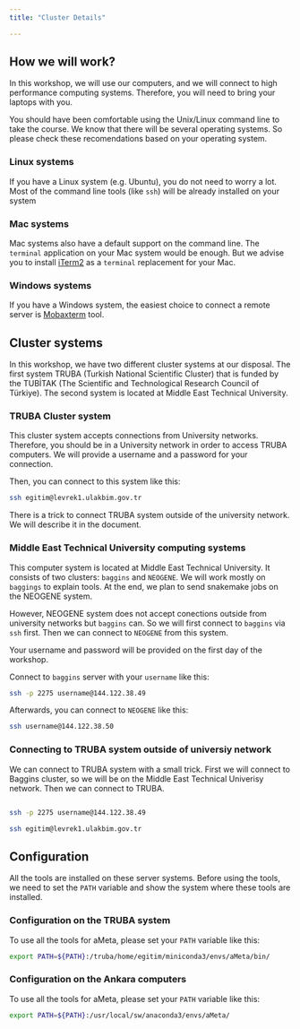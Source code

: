 ```yaml
---
title: "Cluster Details"

--- 
```


## How we will work?

In this workshop, we will use our computers, and we will connect to high performance computing systems. Therefore, you will need to bring your laptops with you. 

You should have been comfortable using the Unix/Linux command line to take the course. We know that there will be several operating systems. So please check these recomendations based on your operating system.

### Linux systems

If you have a Linux system (e.g. Ubuntu), you do not need to worry a lot. Most of the command line tools (like `ssh`) will be already installed on your system

### Mac systems

Mac systems also have a default support on the command line. The `terminal` application on your Mac system would be enough. But we advise you to install [iTerm2](https://iterm2.com/) as a `terminal` replacement for your Mac.

### Windows systems

If you have a Windows system, the easiest choice  to connect a remote server is [Mobaxterm](https://mobaxterm.mobatek.net) tool.

## Cluster systems

In this workshop, we have two different cluster systems at our disposal. The first system TRUBA (Turkish National Scientific Cluster) that is funded by the TUBİTAK (The Scientific and Technological Research Council of Türkiye). The second system is located at Middle East Technical University.

### TRUBA Cluster system

This cluster system accepts connections from University networks. Therefore, you should be in a University network in order to access TRUBA computers. We will provide a username and a password for your connection.

Then, you can connect to this system like this:

```bash
ssh egitim@levrek1.ulakbim.gov.tr

```

There is a trick to connect TRUBA system outside of the university network. We will describe it in the document.

### Middle East Technical University computing systems

This computer system is located at Middle East Technical University. It consists of two clusters: `baggins` and `NEOGENE`. We will work mostly on `baggings` to explain tools. At the end, we plan to send snakemake jobs on the NEOGENE system.

However, NEOGENE system does not accept conections outside from university networks but `baggins` can. So we will first connect to `baggins` via `ssh` first. Then we can connect to `NEOGENE` from this system.

Your username and password will be provided on the first day of the workshop.

Connect to `baggins` server with your `username` like this:

```bash
ssh -p 2275 username@144.122.38.49

```

Afterwards, you can connect to `NEOGENE` like this:

```bash
ssh username@144.122.38.50
```

### Connecting to TRUBA system outside of universiy network

We can connect to TRUBA system with a small trick. First we will connect to Baggins cluster, so we will be on the Middle East Technical Univerisy network. Then we can connect to TRUBA.

```bash

ssh -p 2275 username@144.122.38.49

ssh egitim@levrek1.ulakbim.gov.tr

```

## Configuration

All the tools are installed on these server systems. Before using the tools, we need to set the `PATH` variable and show the system where these tools are installed.

### Configuration on the TRUBA system

To use all the tools for aMeta, please set your `PATH` variable like this:

```bash
export PATH=${PATH}:/truba/home/egitim/miniconda3/envs/aMeta/bin/

```

### Configuration on the Ankara computers

To use all the tools for aMeta, please set your `PATH` variable like this:

```bash
export PATH=${PATH}:/usr/local/sw/anaconda3/envs/aMeta/

```